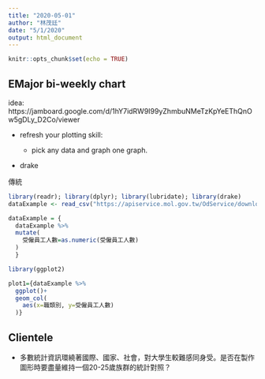 ```yaml
---
title: "2020-05-01"
author: "林茂廷"
date: "5/1/2020"
output: html_document
---
```


```r
knitr::opts_chunk$set(echo = TRUE)
```

## EMajor bi-weekly chart

idea: 
https://jamboard.google.com/d/1hY7idRW9I99yZhmbuNMeTzKpYeEThQnOw5gDLy_D2Co/viewer

* refresh your plotting skill:

  - pick any data and graph one graph.
  
* drake

傳統
```r
library(readr); library(dplyr); library(lubridate); library(drake)
dataExample <- read_csv("https://apiservice.mol.gov.tw/OdService/download/A17000000J-020067-bVl")


```

```r
dataExample = {
  dataExample %>%
  mutate(
    受僱員工人數=as.numeric(受僱員工人數)
  )
  }

```

```r
library(ggplot2)

plot1={dataExample %>%
  ggplot()+
  geom_col(
    aes(x=職類別, y=受僱員工人數)
  )}
```




## Clientele

  * 多數統計資訊環繞著國際、國家、社會，對大學生較難感同身受。是否在製作圖形時要盡量維持一個20-25歲族群的統計對照？